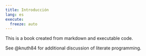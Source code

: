 ```yaml
---
title: Introducción
lang: es
execute: 
  freeze: auto 
---
```


This is a book created from markdown and executable code.

See @knuth84 for additional discussion of literate programming.
